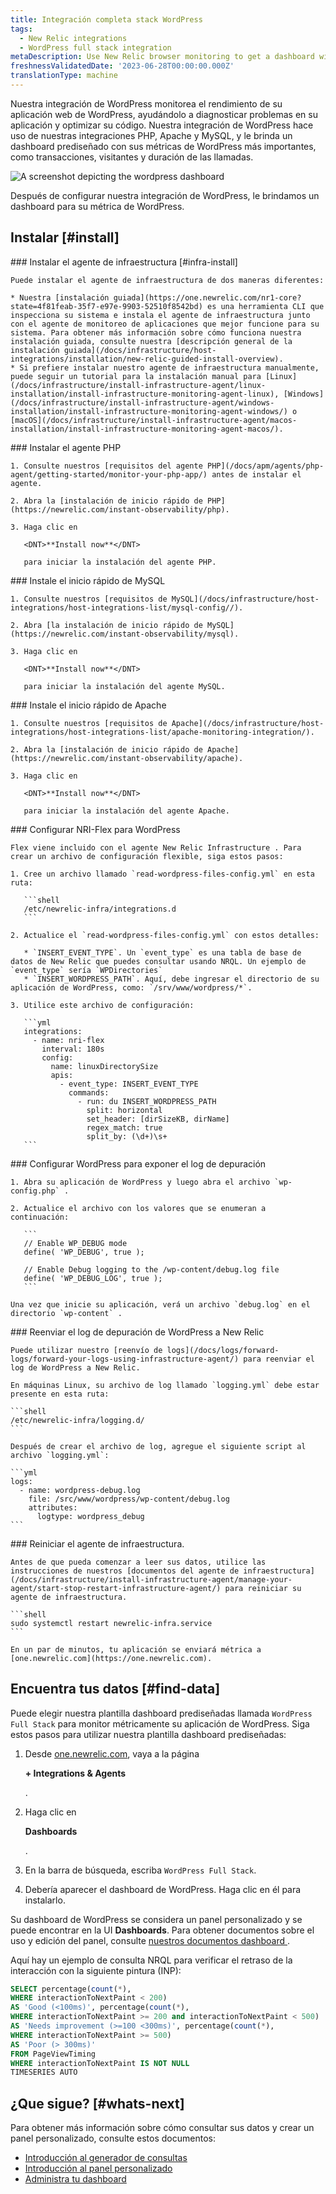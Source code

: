 ```yaml
---
title: Integración completa stack WordPress
tags:
  - New Relic integrations
  - WordPress full stack integration
metaDescription: Use New Relic browser monitoring to get a dashboard with metrics from your Wordpress.
freshnessValidatedDate: '2023-06-28T00:00:00.000Z'
translationType: machine
---
```



Nuestra integración de WordPress monitorea el rendimiento de su aplicación web de WordPress, ayudándolo a diagnosticar problemas en su aplicación y optimizar su código. Nuestra integración de WordPress hace uso de nuestras integraciones PHP, Apache y MySQL, y le brinda un dashboard prediseñado con sus métricas de WordPress más importantes, como transacciones, visitantes y duración de las llamadas.

<img
  title="WordPress dashboard"
  alt="A screenshot depicting the wordpress dashboard"
  src={infrastructureWordPressIntegrationDashboard}
/>

<figcaption>
  Después de configurar nuestra integración de WordPress, le brindamos un dashboard para su métrica de WordPress.
</figcaption>

## Instalar [#install]

<Steps>
  <Step>
    ### Instalar el agente de infraestructura [#infra-install]

    Puede instalar el agente de infraestructura de dos maneras diferentes:

    * Nuestra [instalación guiada](https://one.newrelic.com/nr1-core?state=4f81feab-35f7-e97e-9903-52510f8542bd) es una herramienta CLI que inspecciona su sistema e instala el agente de infraestructura junto con el agente de monitoreo de aplicaciones que mejor funcione para su sistema. Para obtener más información sobre cómo funciona nuestra instalación guiada, consulte nuestra [descripción general de la instalación guiada](/docs/infrastructure/host-integrations/installation/new-relic-guided-install-overview).
    * Si prefiere instalar nuestro agente de infraestructura manualmente, puede seguir un tutorial para la instalación manual para [Linux](/docs/infrastructure/install-infrastructure-agent/linux-installation/install-infrastructure-monitoring-agent-linux), [Windows](/docs/infrastructure/install-infrastructure-agent/windows-installation/install-infrastructure-monitoring-agent-windows/) o [macOS](/docs/infrastructure/install-infrastructure-agent/macos-installation/install-infrastructure-monitoring-agent-macos/).
  </Step>

  <Step>
    ### Instalar el agente PHP

    1. Consulte nuestros [requisitos del agente PHP](/docs/apm/agents/php-agent/getting-started/monitor-your-php-app/) antes de instalar el agente.

    2. Abra la [instalación de inicio rápido de PHP](https://newrelic.com/instant-observability/php).

    3. Haga clic en

       <DNT>**Install now**</DNT>

       para iniciar la instalación del agente PHP.
  </Step>

  <Step>
    ### Instale el inicio rápido de MySQL

    1. Consulte nuestros [requisitos de MySQL](/docs/infrastructure/host-integrations/host-integrations-list/mysql-config//).

    2. Abra [la instalación de inicio rápido de MySQL](https://newrelic.com/instant-observability/mysql).

    3. Haga clic en

       <DNT>**Install now**</DNT>

       para iniciar la instalación del agente MySQL.
  </Step>

  <Step>
    ### Instale el inicio rápido de Apache

    1. Consulte nuestros [requisitos de Apache](/docs/infrastructure/host-integrations/host-integrations-list/apache-monitoring-integration/).

    2. Abra la [instalación de inicio rápido de Apache](https://newrelic.com/instant-observability/apache).

    3. Haga clic en

       <DNT>**Install now**</DNT>

       para iniciar la instalación del agente Apache.
  </Step>

  <Step>
    ### Configurar NRI-Flex para WordPress

    Flex viene incluido con el agente New Relic Infrastructure . Para crear un archivo de configuración flexible, siga estos pasos:

    1. Cree un archivo llamado `read-wordpress-files-config.yml` en esta ruta:

       ```shell
       /etc/newrelic-infra/integrations.d
       ```

    2. Actualice el `read-wordpress-files-config.yml` con estos detalles:

       * `INSERT_EVENT_TYPE`. Un `event_type` es una tabla de base de datos de New Relic que puedes consultar usando NRQL. Un ejemplo de `event_type` sería `WPDirectories`
       * `INSERT_WORDPRESS_PATH`. Aquí, debe ingresar el directorio de su aplicación de WordPress, como: `/srv/www/wordpress/*`.

    3. Utilice este archivo de configuración:

       ```yml
       integrations:
         - name: nri-flex
           interval: 180s
           config:
             name: linuxDirectorySize
             apis:
               - event_type: INSERT_EVENT_TYPE
                 commands:
                   - run: du INSERT_WORDPRESS_PATH
                     split: horizontal
                     set_header: [dirSizeKB, dirName]
                     regex_match: true
                     split_by: (\d+)\s+
       ```
  </Step>

  <Step>
    ### Configurar WordPress para exponer el log de depuración

    1. Abra su aplicación de WordPress y luego abra el archivo `wp-config.php` .

    2. Actualice el archivo con los valores que se enumeran a continuación:

       ```
       // Enable WP_DEBUG mode
       define( 'WP_DEBUG', true );

       // Enable Debug logging to the /wp-content/debug.log file
       define( 'WP_DEBUG_LOG', true );
       ```

    Una vez que inicie su aplicación, verá un archivo `debug.log` en el directorio `wp-content` .
  </Step>

  <Step>
    ### Reenviar el log de depuración de WordPress a New Relic

    Puede utilizar nuestro [reenvío de logs](/docs/logs/forward-logs/forward-your-logs-using-infrastructure-agent/) para reenviar el log de WordPress a New Relic.

    En máquinas Linux, su archivo de log llamado `logging.yml` debe estar presente en esta ruta:

    ```shell
    /etc/newrelic-infra/logging.d/
    ```

    Después de crear el archivo de log, agregue el siguiente script al archivo `logging.yml`:

    ```yml
    logs:
      - name: wordpress-debug.log
        file: /src/www/wordpress/wp-content/debug.log
        attributes:
          logtype: wordpress_debug
    ```
  </Step>

  <Step>
    ### Reiniciar el agente de infraestructura.

    Antes de que pueda comenzar a leer sus datos, utilice las instrucciones de nuestros [documentos del agente de infraestructura](/docs/infrastructure/install-infrastructure-agent/manage-your-agent/start-stop-restart-infrastructure-agent/) para reiniciar su agente de infraestructura.

    ```shell
    sudo systemctl restart newrelic-infra.service
    ```

    En un par de minutos, tu aplicación se enviará métrica a [one.newrelic.com](https://one.newrelic.com).
  </Step>
</Steps>

## Encuentra tus datos [#find-data]

Puede elegir nuestra plantilla dashboard prediseñadas llamada `WordPress Full Stack` para monitor métricamente su aplicación de WordPress. Siga estos pasos para utilizar nuestra plantilla dashboard prediseñadas:

1. Desde [one.newrelic.com](https://one.newrelic.com), vaya a la página

   <DNT>**+ Integrations & Agents**</DNT>

   .

2. Haga clic en

   <DNT>**Dashboards**</DNT>

   .

3. En la barra de búsqueda, escriba `WordPress Full Stack`.

4. Debería aparecer el dashboard de WordPress. Haga clic en él para instalarlo.

Su dashboard de WordPress se considera un panel personalizado y se puede encontrar en la UI <DNT>**Dashboards**</DNT>. Para obtener documentos sobre el uso y edición del panel, consulte [nuestros documentos dashboard ](/docs/query-your-data/explore-query-data/dashboards/introduction-dashboards).

Aquí hay un ejemplo de consulta NRQL para verificar el retraso de la interacción con la siguiente pintura (INP):

```sql
SELECT percentage(count(*), 
WHERE interactionToNextPaint < 200)
AS 'Good (<100ms)', percentage(count(*), 
WHERE interactionToNextPaint >= 200 and interactionToNextPaint < 500) 
AS 'Needs improvement (>=100 <300ms)', percentage(count(*), 
WHERE interactionToNextPaint >= 500) 
AS 'Poor (> 300ms)' 
FROM PageViewTiming 
WHERE interactionToNextPaint IS NOT NULL 
TIMESERIES AUTO
```

## ¿Que sigue? [#whats-next]

Para obtener más información sobre cómo consultar sus datos y crear un panel personalizado, consulte estos documentos:

* [Introducción al generador de consultas](/docs/query-your-data/explore-query-data/query-builder/introduction-query-builder)
* [Introducción al panel personalizado](/docs/query-your-data/explore-query-data/dashboards/introduction-dashboards)
* [Administra tu dashboard](/docs/query-your-data/explore-query-data/dashboards/manage-your-dashboard)